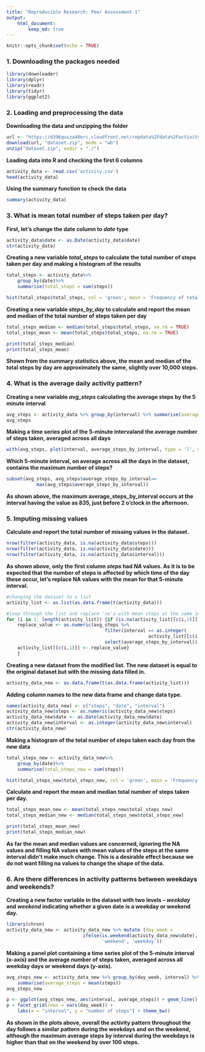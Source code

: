```yaml
---
title: "Reproducible Research: Peer Assessment 1"
output:
    html_document:
        keep_md: true
---
```


```r
knitr::opts_chunk$set(echo = TRUE)
```

### 1. Downloading the packages needed

```r
library(downloader)
library(dplyr)
library(readr)
library(tidyr)
library(ggplot2)
```


### 2. Loading and preprocessing the data

**Downloading the data and unzipping the folder**


```r
url <- "https://d396qusza40orc.cloudfront.net/repdata%2Fdata%2Factivity.zip"
download(url, "dataset.zip", mode = "wb")
unzip("dataset.zip", exdir = "./")
```



**Loading data into R and checking the first 6 columns**


```r
activity_data <- read.csv('activity.csv')
head(activity_data)
```


**Using the summary function to check the data**



```r
summary(activity_data)
``` 


### 3. What is mean total number of steps taken per day?

**First, let's change the date column to *date* type**



```r
activity_data$date <- as.Date(activity_data$date)
str(activity_data)
```


**Creating a new variable *total_steps* to calculate the total number of steps taken per day and making a histogram of the results**



```r

total_steps <- activity_data%>%
    group_by(date)%>%
    summarise(total_steps = sum(steps))

hist(total_steps$total_steps, col = 'green', main = 'Frequency of total steps', xlab = 'Total steps taken each day')

```



**Creating a new variable *steps_by_day* to calculate and report the mean and median of the total number of steps taken per day**



```r

total_steps_median <- median(total_steps$total_steps, na.rm = TRUE)
total_steps_mean <- mean(total_steps$total_steps, na.rm = TRUE)

print(total_steps_median)
print(total_steps_mean)

```


**Shown from the summary statistics above, the mean and median of the total steps by day are approximately the same, slightly over 10,000 steps.** 

### 4. What is the average daily activity pattern?

**Creating a new variable *avg_steps* calculating the average steps by the 5 minute interval**



```r
avg_steps <- activity_data %>% group_by(interval) %>% summarise(average_steps_by_interval = mean(steps, na.rm = TRUE))
avg_steps

``` 



**Making a time series plot of the 5-minute intervaland the average number of steps taken, averaged across all days**



```r
with(avg_steps, plot(interval, average_steps_by_interval, type = 'l', main = 'Average stepts taken by interval', xlab = 'interval (5 minutes)', ylab = 'Average steps'))
```


**Which 5-minute interval, on average across all the days in the dataset, contains the maximum number of steps?**



```r
subset(avg_steps, avg_steps$average_steps_by_interval==
           max(avg_steps$average_steps_by_interval))
```



**As shown above, the maximum average_steps_by_interval occurs at the interval having the value as 835, just before 2 o'clock in the afternoon.** 


### 5. Imputing missing values

**Calculate and report the total number of missing values in the dataset.**



``` r
nrow(filter(activity_data, is.na(activity_data$steps)))
nrow(filter(activity_data, is.na(activity_data$date)))
nrow(filter(activity_data, is.na(activity_data$interval)))
``` 



**As shown above, only the first column *steps* had *NA* values. As it is to be expected that the number of steps is affected by which time of the day these occur, let's replace NA values with the mean for that 5-minute interval.** 



```r
#changing the dataset to a list
activity_list <- as.list(as.data.frame(t(activity_data)))

#loop through the list and replace 'na's with mean steps at the same interval
for (i in 1: length(activity_list)) {if (is.na(activity_list[[c(i,1)]])) {
    replace_value <- as.numeric(avg_steps %>% 
                                    filter(interval == as.integer(
                                                    activity_list[[c(i,3)]])) %>%
                                    select(average_steps_by_interval))
    activity_list[[c(i,1)]] <- replace_value}
    }
``` 



**Creating a new dataset from the modified list. The new dataset is equal to the original dataset but with the missing data filled in.**



```r
activity_data_new <- as.data.frame(t(as.data.frame(activity_list)))
```



**Adding column names to the new data frame and change data type.**



``` r
names(activity_data_new) <- c("steps", "date", "interval")
activity_data_new$steps <- as.numeric(activity_data_new$steps)
activity_data_new$date <- as.Date(activity_data_new$date)
activity_data_new$interval <- as.integer(activity_data_new$interval)
str(activity_data_new)
```



**Making a histogram of the total number of steps taken each day from the new data**



```r

total_steps_new <- activity_data_new%>%
    group_by(date)%>%
    summarise(total_steps_new = sum(steps))

hist(total_steps_new$total_steps_new, col = 'green', main = 'Frequency of total steps (New)', xlab = 'Total steps taken each day')

``` 



**Calculate and report the mean and median total number of steps taken per day.**



```r
total_steps_mean_new <- mean(total_steps_new$total_steps_new)
total_steps_median_new <- median(total_steps_new$total_steps_new)

print(total_steps_mean_new)
print(total_steps_median_new)

```



**As far the mean and median values are concerned, ignoring the NA values and filling NA values with mean values of the steps at the same interval didn't make much change. This is a desirable effect because we do not want filling na values to change the shape of the data.** 



### 6. Are there differences in activity patterns between weekdays and weekends?


**Creating a new factor variable in the dataset with two levels – *weekday* and *weekend* indicating whether a given date is a weekday or weekend day.**



``` r

library(chron)
activity_data_new <- activity_data_new %>% mutate (day_week =
                            ifelse(is.weekend(activity_data_new$date),
                                   'weekend', 'weekday'))
``` 



**Making a panel plot containing a time series plot of the 5-minute interval (x-axis) and the average number of steps taken, averaged across all weekday days or weekend days (y-axis).**



```r

avg_steps_new <- activity_data_new %>% group_by(day_week, interval) %>%
    summarise(average_steps = mean(steps))
avg_steps_new

```



```r
p <- ggplot(avg_steps_new, aes(interval, average_steps)) + geom_line()
p + facet_grid(rows = vars(day_week)) + 
    labs(x = "interval", y = "number of steps") + theme_bw()
```


**As shown in the plots above, overall the activity pattern throughout the day follows a similar pattern during the weekdays and on the weekend, although the maximum average steps by interval during the weekdays is higher than that on the weekend by over 100 steps.**

